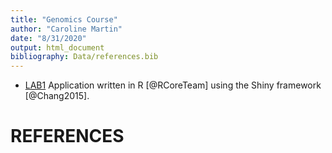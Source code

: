 ```yaml
---
title: "Genomics Course"
author: "Caroline Martin"
date: "8/31/2020"
output: html_document
bibliography: Data/references.bib
---
```

* [LAB1](LAB1_CarolineMartin.html)
Application written in R [@RCoreTeam] using the Shiny framework [@Chang2015].

# REFERENCES


